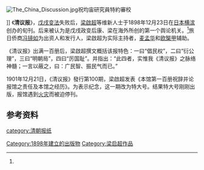 [[File:The_China_Discussion.jpg|thumb]]祝均宙研究員特約審校</ref>]]
《'''清议报'''》，[[戊戌变法|戊戌变法]]失败后，[[梁启超|梁啟超]]等维新人士于1898年12月23日在[[日本|日本]][[横滨|横滨]]创办的旬刊。后来被认为是戊戌政变后康、梁在海外所创的第一个舆论机关。<ref name="社資中心中國近現代思想及文學史專業數據庫計畫"/>旅日侨商[[冯镜如|冯镜如]]为出资人和发行人，梁啟超为实际主持者，[[麦孟华|麦孟华]]和[[欧榘甲|欧榘甲]]辅助。

《清议报》出满一百册后，梁啟超撰文概括该报特色：一曰“倡民权”，二曰“衍公理”，三曰“明朝局”，四曰“厉国耻”。并指出：“此四者，实惟我《清议报》之脉络神髓；一言以蔽之，曰：广民智、振民气而已。”

1901年12月21日，《清议报》發行第100期，梁啟超发表《本馆第一百册祝辞并论报馆之责任及本馆之经历》。为表示纪念，这一期改为特大号。结果特大号刚刚出版，报馆遇到[[火灾|火灾]]而被迫停刊。

== 参考资料 ==
{{reflist}}
[[category:清朝报纸|category:清朝报纸]]
[[Category:1898年建立的出版物|Category:1898年建立的出版物]]
[[Category:梁启超作品|Category:梁启超作品]]